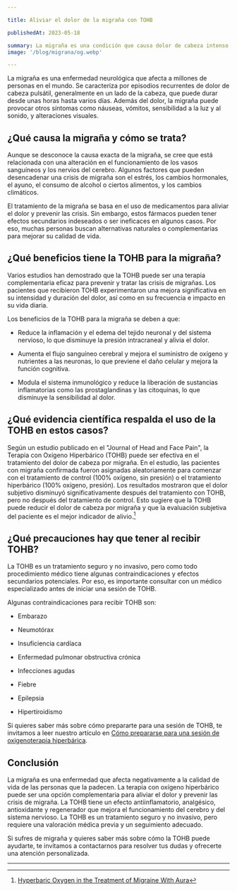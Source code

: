 ```yaml
---

title: Aliviar el dolor de la migraña con TOHB

publishedAt: 2023-05-18

summary: La migraña es una condición que causa dolor de cabeza intenso y otros síntomas incapacitantes. La terapia con oxígeno hiperbárico (TOHB) es un tratamiento que consiste en respirar oxígeno puro a alta presión en una cámara especializada. En este artículo te explicamos cómo la TOHB puede ayudarte a reducir la inflamación, el dolor y la frecuencia de tus crisis de migraña.
image: '/blog/migrana/og.webp'

---
```


La migraña es una enfermedad neurológica que afecta a millones de personas en el mundo. Se caracteriza por episodios recurrentes de dolor de cabeza pulsátil, generalmente en un lado de la cabeza, que puede durar desde unas horas hasta varios días. Además del dolor, la migraña puede provocar otros síntomas como náuseas, vómitos, sensibilidad a la luz y al sonido, y alteraciones visuales.

## ¿Qué causa la migraña y cómo se trata?

Aunque se desconoce la causa exacta de la migraña, se cree que está relacionada con una alteración en el funcionamiento de los vasos sanguíneos y los nervios del cerebro. Algunos factores que pueden desencadenar una crisis de migraña son el estrés, los cambios hormonales, el ayuno, el consumo de alcohol o ciertos alimentos, y los cambios climáticos.

El tratamiento de la migraña se basa en el uso de medicamentos para aliviar el dolor y prevenir las crisis. Sin embargo, estos fármacos pueden tener efectos secundarios indeseados o ser ineficaces en algunos casos. Por eso, muchas personas buscan alternativas naturales o complementarias para mejorar su calidad de vida.

## ¿Qué beneficios tiene la TOHB para la migraña?

Varios estudios han demostrado que la TOHB puede ser una terapia complementaria eficaz para prevenir y tratar las crisis de migrañas. Los pacientes que recibieron TOHB experimentaron una mejora significativa en su intensidad y duración del dolor, así como en su frecuencia e impacto en su vida diaria.

Los beneficios de la TOHB para la migraña se deben a que:

- Reduce la inflamación y el edema del tejido neuronal y del sistema nervioso, lo que disminuye la presión intracraneal y alivia el dolor.

- Aumenta el flujo sanguíneo cerebral y mejora el suministro de oxígeno y nutrientes a las neuronas, lo que previene el daño celular y mejora la función cognitiva.

- Modula el sistema inmunológico y reduce la liberación de sustancias inflamatorias como las prostaglandinas y las citoquinas, lo que disminuye la sensibilidad al dolor.

## ¿Qué evidencia científica respalda el uso de la TOHB en estos casos?

Según un estudio publicado en el "Journal of Head and Face Pain", la Terapia con Oxígeno Hiperbárico (TOHB) puede ser efectiva en el tratamiento del dolor de cabeza por migraña. En el estudio, las pacientes con migraña confirmada fueron asignadas aleatoriamente para comenzar con el tratamiento de control (100% oxígeno, sin presión) o el tratamiento hiperbárico (100% oxígeno, presión). Los resultados mostraron que el dolor subjetivo disminuyó significativamente después del tratamiento con TOHB, pero no después del tratamiento de control. Esto sugiere que la TOHB puede reducir el dolor de cabeza por migraña y que la evaluación subjetiva del paciente es el mejor indicador de alivio.[^1]

## ¿Qué precauciones hay que tener al recibir TOHB?

La TOHB es un tratamiento seguro y no invasivo, pero como todo procedimiento médico tiene algunas contraindicaciones y efectos secundarios potenciales. Por eso, es importante consultar con un médico especializado antes de iniciar una sesión de TOHB.

Algunas contraindicaciones para recibir TOHB son:

- Embarazo

- Neumotórax

- Insuficiencia cardíaca

- Enfermedad pulmonar obstructiva crónica

- Infecciones agudas

- Fiebre

- Epilepsia

- Hipertiroidismo

Si quieres saber más sobre cómo prepararte para una sesión de TOHB, te invitamos a leer nuestro artículo en [Cómo prepararse para una sesión de oxigenoterapia hiperbárica](/blog/recomendaciones).

## Conclusión

La migraña es una enfermedad que afecta negativamente a la calidad de vida de las personas que la padecen. La terapia con oxígeno hiperbárico puede ser una opción complementaria para aliviar el dolor y prevenir las crisis de migraña. La TOHB tiene un efecto antiinflamatorio, analgésico, antioxidante y regenerador que mejora el funcionamiento del cerebro y del sistema nervioso. La TOHB es un tratamiento seguro y no invasivo, pero requiere una valoración médica previa y un seguimiento adecuado.

Si sufres de migraña y quieres saber más sobre cómo la TOHB puede ayudarte, te invitamos a contactarnos para resolver tus dudas y ofrecerte una atención personalizada.

---

[^1]: [Hyperbaric Oxygen in the Treatment of Migraine With Aura](https://headachejournal.onlinelibrary.wiley.com/doi/abs/10.1046/j.1526-4610.1998.3802112.x)
